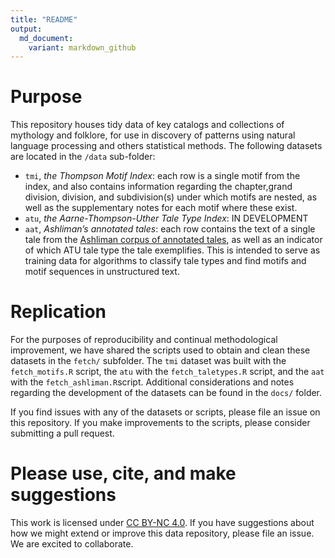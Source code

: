 ```yaml
---
title: "README"
output: 
  md_document:
    variant: markdown_github
---
```


# Purpose

This repository houses tidy data of key catalogs and collections of mythology and folklore, for use in discovery of patterns using natural language processing and others statistical methods.  The following datasets are located in the `/data` sub-folder:

- `tmi`, *the Thompson Motif Index*: each row is a single motif from the index, and also contains information regarding the chapter,grand division, division, and subdivision(s) under which motifs are nested, as well as the supplementary notes for each motif where these exist. 
- `atu`, *the Aarne-Thompson-Uther Tale Type Index*: IN DEVELOPMENT
- `aat`, *Ashliman's annotated tales*: each row contains the text of a single tale from the [Ashliman corpus of annotated tales](https://www.pitt.edu/~dash/folktexts.html), as well as an indicator of which ATU tale type the tale exemplifies. This is intended to serve as  training data for algorithms to classify tale types and find motifs and motif sequences in unstructured text.

# Replication

For the purposes of reproducibility and continual methodological improvement, we have shared the scripts used to obtain and clean these datasets in the `fetch/` subfolder.  The `tmi` dataset was built with the `fetch_motifs.R` script, the `atu` with the `fetch_taletypes.R` script, and the `aat` with the `fetch_ashliman.R`script.  Additional considerations and notes regarding the development of the datasets can be found in the `docs/` folder.

If you find issues with any of the datasets or scripts, please file an issue on this repository.  If you make improvements to the scripts, please consider submitting a pull request.

# Please use, cite, and make suggestions

This work is licensed under [CC BY-NC 4.0](https://creativecommons.org/licenses/by-nc/4.0/).  If you have suggestions about how we might extend or improve this data repository, please file an issue.  We are excited to collaborate.

